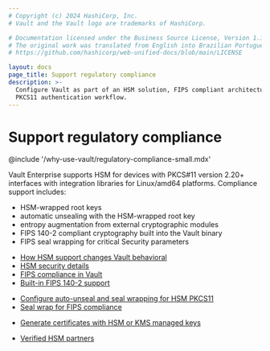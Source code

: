 ```yaml
---
# Copyright (c) 2024 HashiCorp, Inc.
# Vault and the Vault logo are trademarks of HashiCorp.

# Documentation licensed under the Business Source License, Version 1.1.
# The original work was translated from English into Brazilian Portuguese.
# https://github.com/hashicorp/web-unified-docs/blob/main/LICENSE

layout: docs
page_title: Support regulatory compliance
description: >-
  Configure Vault as part of an HSM solution, FIPS compliant architecture, or
  PKCS11 authentication workflow.
---
```


# Support regulatory compliance

@include '/why-use-vault/regulatory-compliance-small.mdx'

Vault Enterprise supports HSM for devices with PKCS#11 version 2.20+ interfaces
with integration libraries for Linux/amd64 platforms. Compliance support
includes:

- HSM-wrapped root keys
- automatic unsealing with the HSM-wrapped root key
- entropy augmentation from external cryptographic modules
- FIPS 140-2 compliant cryptography built into the Vault binary
- FIPS seal wrapping for critical Security parameters


<Tabs>
<Tab heading="Key concepts + Overviews" group="overviews">

- [How HSM support changes Vault behavioral](/vault/docs/enterprise/hsm/behavior)
- [HSM security details](/vault/docs/enterprise/hsm/security)
- [FIPS compliance in Vault](/vault/docs/enterprise/fips)
- [Built-in FIPS 140-2 support](/vault/docs/enterprise/fips/fips1402)

</Tab>
<Tab heading="Guides" group="guides">

- [Configure auto-unseal and seal wrapping for HSM PKCS11](/vault/docs/configuration/seal/pkcs11)
- [Seal wrap for FIPS compliance](/vault/docs/enterprise/fips/sealwrap)

</Tab>
<Tab heading="Tutorials" group="tutorials">

- [Generate certificates with HSM or KMS managed keys](/vault/tutorials/pki/managed-key-pki)

</Tab>
<Tab heading="References" group="reference">

- [Verified HSM partners](/vault/docs/partners/hsm)

</Tab>
</Tabs>

